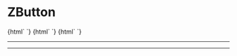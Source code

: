 
<Meta title="ZButton" component="z-button" />

# ZButton

<Preview>
  <Story name="primary">
    {html`
      <z-button
        type="primary"
        isdisabled="${boolean('isdisabled', false)}"
        label="${text('label', 'click me')}"
        icon="${text('icon', 'download')}"
      ></z-button>`}
  </Story>
  <Story name="secondary">
    {html`
      <z-button
        type="secondary"
        isdisabled="${boolean('isdisabled', false)}"
        label="${text('label', 'click me')}"
        icon="${text('icon', 'download')}"
      ></z-button>
    `}
  </Story>
  <Story name="tertiary">
    {html`
      <z-button
        type="tertiary"
        isdisabled="${boolean('isdisabled', false)}"
        label="${text('label', 'click me')}"
        icon="${text('icon', 'download')}"
      ></z-button>`}
  </Story>
</Preview>

----

<Props of="z-button" />

----

